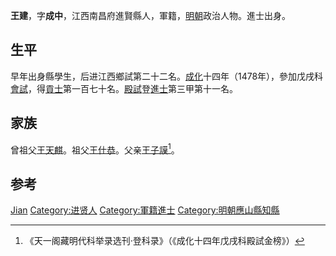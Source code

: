 {{Otheruses|other=名为王建的其他人物|王建}}

'''王建'''，字'''成中'''，江西南昌府進賢縣人，軍籍，[[明朝|明朝]]政治人物。進士出身。

== 生平 ==
早年出身縣學生，后进江西鄉試第二十二名。[[成化|成化]]十四年（1478年），參加戊戌科[[會試|會試]]，得[[貢士|貢士]]第一百七十名。[[殿試|殿試]]登[[進士|進士]]第三甲第十一名。

== 家族 ==
曾祖父[[王天麒|王天麒]]。祖父[[王仕恭|王仕恭]]。父亲[[王子謨|王子謨]]<ref>《天一阁藏明代科举录选刊·登科录》（《成化十四年戊戌科殿試金榜》）</ref>。

== 参考 ==
{{reflist}}

{{start box}}
{{s-off}}
{{s-before|[[王佩_(明朝)|王佩]]}}
{{s-title|明朝應山縣知縣|1484年－1487年}}
{{s-after|[[姜俊|姜俊]]}}
{{end box}}
{{明朝人物小作品}}
{{成化十四年戊戌科殿試金榜}}
{{Authority control}}
{{DEFAULTSORT:Wang王}}
[[Category:王姓|Jian]]
[[Category:进贤人|Category:进贤人]]
[[Category:軍籍進士|Category:軍籍進士]]
[[Category:明朝應山縣知縣|Category:明朝應山縣知縣]]
